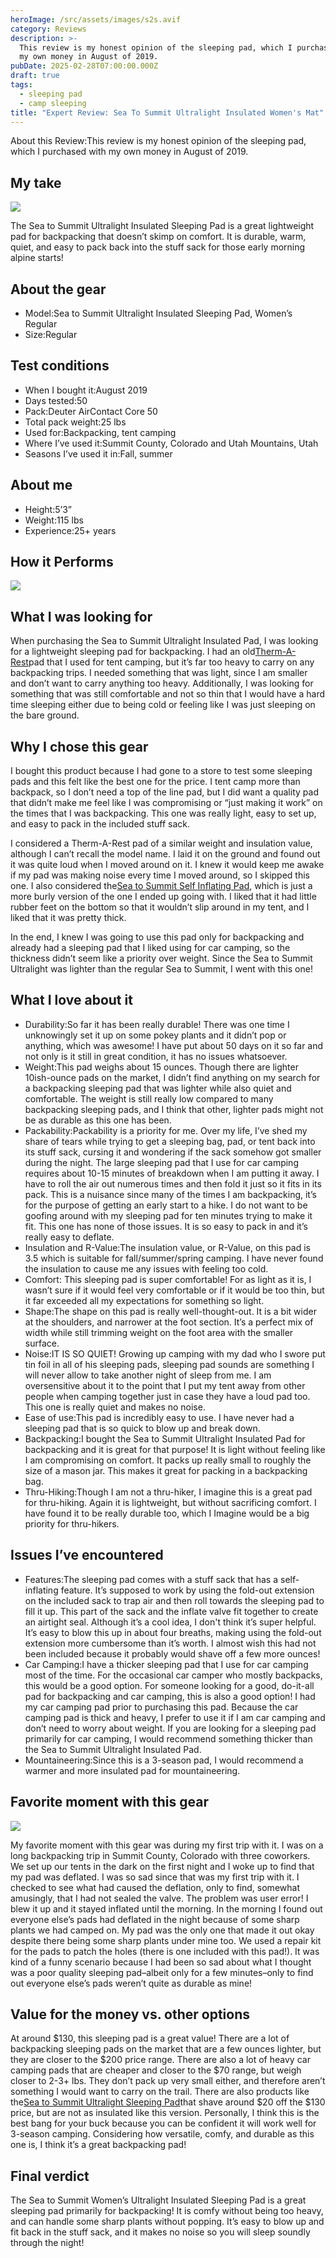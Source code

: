 ```yaml
---
heroImage: /src/assets/images/s2s.avif
category: Reviews
description: >-
  This review is my honest opinion of the sleeping pad, which I purchased with
  my own money in August of 2019.
pubDate: 2025-02-28T07:00:00.000Z
draft: true
tags:
  - sleeping pad
  - camp sleeping
title: "Expert Review: Sea To Summit Ultralight Insulated Women's Mat"
---
```


About this Review\:This review is my honest opinion of the sleeping pad, which I purchased with my own money in August of 2019.

## My take

![](/uploads/s2s4.avif)

The Sea to Summit Ultralight Insulated Sleeping Pad is a great lightweight pad for backpacking that doesn’t skimp on comfort. It is durable, warm, quiet, and easy to pack back into the stuff sack for those early morning alpine starts!

## About the gear

- Model\:Sea to Summit Ultralight Insulated Sleeping Pad, Women’s Regular
- Size\:Regular

## Test conditions

- When I bought it\:August 2019
- Days tested:50
- Pack\:Deuter AirContact Core 50
- Total pack weight:25 lbs
- Used for\:Backpacking, tent camping
- Where I’ve used it\:Summit County, Colorado and Utah Mountains, Utah
- Seasons I’ve used it in\:Fall, summer

## About me

- Height:5’3”
- Weight:115 lbs
- Experience:25+ years

## How it Performs

![](</uploads/Screenshot 2025-02-28 at 11.21.02 AM.png>)

## What I was looking for

When purchasing the Sea to Summit Ultralight Insulated Pad, I was looking for a lightweight sleeping pad for backpacking. I had an old[Therm-A-Rest](https://www.curated.com/c/camping-sleeping/b/therm-a-rest?ref=journal)pad that I used for tent camping, but it’s far too heavy to carry on any backpacking trips. I needed something that was light, since I am smaller and don’t want to carry anything too heavy. Additionally, I was looking for something that was still comfortable and not so thin that I would have a hard time sleeping either due to being cold or feeling like I was just sleeping on the bare ground.

## Why I chose this gear

I bought this product because I had gone to a store to test some sleeping pads and this felt like the best one for the price. I tent camp more than backpack, so I don’t need a top of the line pad, but I did want a quality pad that didn’t make me feel like I was compromising or “just making it work” on the times that I was backpacking. This one was really light, easy to set up, and easy to pack in the included stuff sack.

I considered a Therm-A-Rest pad of a similar weight and insulation value, although I can’t recall the model name. I laid it on the ground and found out it was quite loud when I moved around on it. I knew it would keep me awake if my pad was making noise every time I moved around, so I skipped this one. I also considered the[Sea to Summit Self Inflating Pad](https://www.curated.com/products/4927004/sea-to-summit-comfort-plus-self-inflating-sleeping-pad?ref=journal), which is just a more burly version of the one I ended up going with. I liked that it had little rubber feet on the bottom so that it wouldn’t slip around in my tent, and I liked that it was pretty thick.

In the end, I knew I was going to use this pad only for backpacking and already had a sleeping pad that I liked using for car camping, so the thickness didn’t seem like a priority over weight. Since the Sea to Summit Ultralight was lighter than the regular Sea to Summit, I went with this one!

## What I love about it

- Durability\:So far it has been really durable! There was one time I unknowingly set it up on some pokey plants and it didn’t pop or anything, which was awesome! I have put about 50 days on it so far and not only is it still in great condition, it has no issues whatsoever.
- Weight\:This pad weighs about 15 ounces. Though there are lighter 10ish-ounce pads on the market, I didn’t find anything on my search for a backpacking sleeping pad that was lighter while also quiet and comfortable. The weight is still really low compared to many backpacking sleeping pads, and I think that other, lighter pads might not be as durable as this one has been.
- Packability\:Packability is a priority for me. Over my life, I’ve shed my share of tears while trying to get a sleeping bag, pad, or tent back into its stuff sack, cursing it and wondering if the sack somehow got smaller during the night. The large sleeping pad that I use for car camping requires about 10-15 minutes of breakdown when I am putting it away. I have to roll the air out numerous times and then fold it just so it fits in its pack. This is a nuisance since many of the times I am backpacking, it’s for the purpose of getting an early start to a hike. I do not want to be goofing around with my sleeping pad for ten minutes trying to make it fit. This one has none of those issues. It is so easy to pack in and it’s really easy to deflate.
- Insulation and R-Value\:The insulation value, or R-Value, on this pad is 3.5 which is suitable for fall/summer/spring camping. I have never found the insulation to cause me any issues with feeling too cold.
- Comfort: This sleeping pad is super comfortable! For as light as it is, I wasn’t sure if it would feel very comfortable or if it would be too thin, but it far exceeded all my expectations for something so light.
- Shape\:The shape on this pad is really well-thought-out. It is a bit wider at the shoulders, and narrower at the foot section. It’s a perfect mix of width while still trimming weight on the foot area with the smaller surface.
- Noise\:IT IS SO QUIET! Growing up camping with my dad who I swore put tin foil in all of his sleeping pads, sleeping pad sounds are something I will never allow to take another night of sleep from me. I am oversensitive about it to the point that I put my tent away from other people when camping together just in case they have a loud pad too. This one is really quiet and makes no noise.
- Ease of use\:This pad is incredibly easy to use. I have never had a sleeping pad that is so quick to blow up and break down.
- Backpacking\:I bought the Sea to Summit Ultralight Insulated Pad for backpacking and it is great for that purpose! It is light without feeling like I am compromising on comfort. It packs up really small to roughly the size of a mason jar. This makes it great for packing in a backpacking bag.
- Thru-Hiking\:Though I am not a thru-hiker, I imagine this is a great pad for thru-hiking. Again it is lightweight, but without sacrificing comfort. I have found it to be really durable too, which I Imagine would be a big priority for thru-hikers.

## Issues I’ve encountered

- Features\:The sleeping pad comes with a stuff sack that has a self-inflating feature. It’s supposed to work by using the fold-out extension on the included sack to trap air and then roll towards the sleeping pad to fill it up. This part of the sack and the inflate valve fit together to create an airtight seal. Although it’s a cool idea, I don't think it’s super helpful. It’s easy to blow this up in about four breaths, making using the fold-out extension more cumbersome than it’s worth. I almost wish this had not been included because it probably would shave off a few more ounces!
- Car Camping\:I have a thicker sleeping pad that I use for car camping most of the time. For the occasional car camper who mostly backpacks, this would be a good option. For someone looking for a good, do-it-all pad for backpacking and car camping, this is also a good option! I had my car camping pad prior to purchasing this pad. Because the car camping pad is thick and heavy, I prefer to use it if I am car camping and don’t need to worry about weight. If you are looking for a sleeping pad primarily for car camping, I would recommend something thicker than the Sea to Summit Ultralight Insulated Pad.
- Mountaineering\:Since this is a 3-season pad, I would recommend a warmer and more insulated pad for mountaineering.

## Favorite moment with this gear

![](/uploads/s2s2.avif)

My favorite moment with this gear was during my first trip with it. I was on a long backpacking trip in Summit County, Colorado with three coworkers. We set up our tents in the dark on the first night and I woke up to find that my pad was deflated. I was so sad since that was my first trip with it. I checked to see what had caused the deflation, only to find, somewhat amusingly, that I had not sealed the valve. The problem was user error! I blew it up and it stayed inflated until the morning. In the morning I found out everyone else’s pads had deflated in the night because of some sharp plants we had camped on. My pad was the only one that made it out okay despite there being some sharp plants under mine too. We used a repair kit for the pads to patch the holes (there is one included with this pad!). It was kind of a funny scenario because I had been so sad about what I thought was a poor quality sleeping pad–albeit only for a few minutes–only to find out everyone else’s pads weren’t quite as durable as mine!

## Value for the money vs. other options

At around $130, this sleeping pad is a great value! There are a lot of backpacking sleeping pads on the market that are a few ounces lighter, but they are closer to the $200 price range. There are also a lot of heavy car camping pads that are cheaper and closer to the $70 range, but weigh closer to 2-3+ lbs. They don’t pack up very small either, and therefore aren’t something I would want to carry on the trail. There are also products like the[Sea to Summit Ultralight Sleeping Pad](https://www.curated.com/products/4928008/sea-to-summit-ultralight-backpacking-air-sleeping-pad?ref=journal)that shave around $20 off the $130 price, but are not as insulated like this version. Personally, I think this is the best bang for your buck because you can be confident it will work well for 3-season camping. Considering how versatile, comfy, and durable as this one is, I think it’s a great backpacking pad!

## Final verdict

The Sea to Summit Women’s Ultralight Insulated Sleeping Pad is a great sleeping pad primarily for backpacking! It is comfy without being too heavy, and can handle some sharp plants without popping. It’s easy to blow up and fit back in the stuff sack, and it makes no noise so you will sleep soundly through the night!
